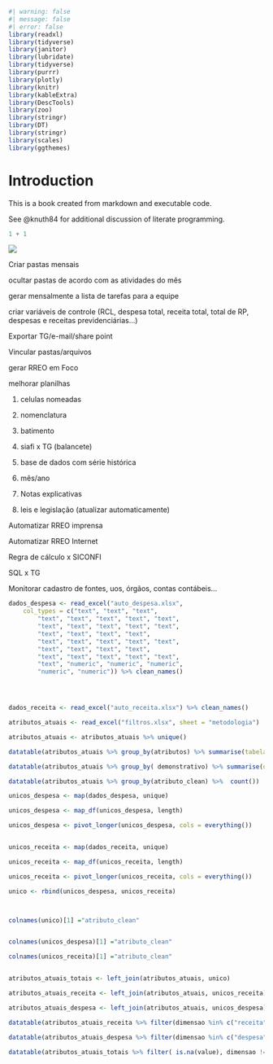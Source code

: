 ```r
#| warning: false
#| message: false
#| error: false
library(readxl)
library(tidyverse)
library(janitor)
library(lubridate)
library(tidyverse)
library(purrr)
library(plotly)
library(knitr)
library(kableExtra)
library(DescTools)
library(zoo)
library(stringr)
library(DT)
library(stringr)
library(scales)
library(ggthemes)
```

# Introduction

This is a book created from markdown and executable code.

See @knuth84 for additional discussion of literate programming.

```r
1 + 1
```

![](intro/power_automate_projeto_2022.jpg)

Criar pastas mensais

ocultar pastas de acordo com as atividades do mês

gerar mensalmente a lista de tarefas para a equipe

criar variáveis de controle (RCL, despesa total, receita total, total de RP, despesas e receitas previdenciárias...)

Exportar TG/e-mail/share point

Vincular pastas/arquivos

gerar RREO em Foco

melhorar planilhas

1.  celulas nomeadas

2.  nomenclatura

3.  batimento

4.  siafi x TG (balancete)

5.  base de dados com série histórica

6.  mês/ano

7.  Notas explicativas

8.  leis e legislação (atualizar automaticamente)

Automatizar RREO imprensa

Automatizar RREO Internet

Regra de cálculo x SICONFI

SQL x TG

Monitorar cadastro de fontes, uos, órgãos, contas contábeis...

```r
dados_despesa <- read_excel("auto_despesa.xlsx", 
    col_types = c("text", "text", "text", 
        "text", "text", "text", "text", "text", 
        "text", "text", "text", "text", "text", 
        "text", "text", "text", "text", 
        "text", "text", "text", "text", "text", 
        "text", "text", "text", "text", 
        "text", "text", "text", "text", "text", 
        "text", "numeric", "numeric", "numeric", 
        "numeric", "numeric")) %>% clean_names()




dados_receita <- read_excel("auto_receita.xlsx") %>% clean_names()
```

```r
atributos_atuais <- read_excel("filtros.xlsx", sheet = "metodologia")

atributos_atuais <- atributos_atuais %>% unique()

datatable(atributos_atuais %>% group_by(atributos) %>% summarise(tabelas_associadas = n()) %>% arrange(desc(tabelas_associadas)))
```

```r
datatable(atributos_atuais %>% group_by( demonstrativo) %>% summarise(quantidade_atributos = n())%>% arrange(desc(quantidade_atributos))  )
```

```r
datatable(atributos_atuais %>% group_by(atributo_clean) %>%  count())  
```

```r
unicos_despesa <- map(dados_despesa, unique)

unicos_despesa <- map_df(unicos_despesa, length)

unicos_despesa <- pivot_longer(unicos_despesa, cols = everything())


unicos_receita <- map(dados_receita, unique)

unicos_receita <- map_df(unicos_receita, length)

unicos_receita <- pivot_longer(unicos_receita, cols = everything())

unico <- rbind(unicos_despesa, unicos_receita)



colnames(unico)[1] ="atributo_clean"


colnames(unicos_despesa)[1] ="atributo_clean"

colnames(unicos_receita)[1] ="atributo_clean"



```

```r

atributos_atuais_totais <- left_join(atributos_atuais, unico)

atributos_atuais_receita <- left_join(atributos_atuais, unicos_receita)

atributos_atuais_despesa <- left_join(atributos_atuais, unicos_despesa)


```

```r
datatable(atributos_atuais_receita %>% filter(dimensao %in% c("receita")) %>% group_by(dimensao, atributo_clean) %>% summarise(value = max(value)))
```

```r
datatable(atributos_atuais_despesa %>% filter(dimensao %in% c("despesa", "despesa_receita"), is.na(value)) %>% group_by(demonstrativo, dimensao, atributo_clean) %>% summarise(value = max(value)))
```

```r
datatable(atributos_atuais_totais %>% filter( is.na(value), dimensao != "receita") %>% group_by(demonstrativo, dimensao, atributo_clean) %>% summarise(value = max(value)))
```
